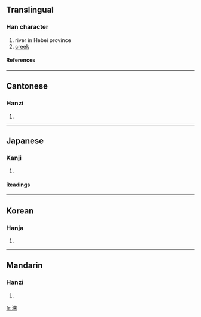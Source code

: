 {{see|涞}}

==Translingual==
===Han character===
{{Han char|rn=85|rad=水|as=08|sn=11|four=3419<sub>8</sub>|canj=水木人人 (EDOO)}}
# river in Hebei province
# [[creek]]
====References====
{{Han ref|kx=0632.130|dkj=17693|dj=1036.010|hdz=31644.020|uh=6DF6|ud=28150|bh=D5E9|bd=54761}}

----
==Cantonese==
===Hanzi===
{{yue-hanzi|jyut=|y=loi4}}
# {{defn|Cantonese}}

----
==Japanese==
===Kanji===
{{ja-kanji|grade=|rs=水08}}
# {{defn|Japanese}} 
====Readings====
{{ja-readings|on=[[らい]] (rai)|kun=}}

----
==Korean==
===Hanja===
{{ko-hanja|hangeul=래>내|eumhun=|rv=rae>nae|mr=rae>nae|y=lya>nya}}
# {{defn|Korean}}

----
==Mandarin==
===Hanzi===
{{cmn-hanzi|sim=涞|pin=[[lái]] (lai2)|wg=lai<sup>2</sup>}}
# {{defn|Mandarin}}

[[fr:淶]]